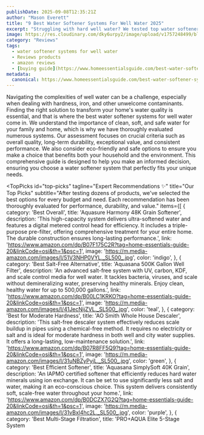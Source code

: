 ```yaml
---
publishDate: 2025-09-08T12:35:21Z
author: "Mason Everett"
title: "9 Best Water Softener Systems For Well Water 2025"
excerpt: "Struggling with hard well water? We tested top water softener systems for well water to help you find the perfect solution for cleaner, softer water today."
image: https://res.cloudinary.com/dky6urpy2/image/upload/v1757248499/blog_image_1757248499_t5njmf.webp
category: "Reviews"
tags:
  - water softener systems for well water
  - Reviews products
  - amazon reviews
  - [buying guide](https://www.homeessentialsguide.com/best-water-softener-for-well-water-with-rust)
metadata:
  canonical: https://www.homeessentialsguide.com/best-water-softener-systems-for-well-water
---
```



Navigating the complexities of well water can be a challenge, especially when dealing with hardness, iron, and other unwelcome contaminants. Finding the right solution to transform your home's water quality is essential, and that is where the best water softener systems for well water come in. We understand the importance of clean, soft, and safe water for your family and home, which is why we have thoroughly evaluated numerous systems. Our assessment focuses on crucial criteria such as overall quality, long-term durability, exceptional value, and consistent performance. We also consider eco-friendly and safe options to ensure you make a choice that benefits both your household and the environment. This comprehensive guide is designed to help you make an informed decision, ensuring you choose a water softener system that perfectly fits your unique needs.

<TopPicks
  id="top-picks"
  tagline="Expert Recommendations ✨"
  title="Our Top Picks"
  subtitle="After testing dozens of products, we've selected the best options for every budget and need. Each recommendation has been thoroughly evaluated for performance, durability, and value."
  items={[
    {
      category: 'Best Overall',
      title: 'Aquasure Harmony 48K Grain Softener',
      description: 'This high-capacity system delivers ultra-softened water and features a digital metered control head for efficiency. It includes a triple-purpose pre-filter, offering comprehensive treatment for your entire home. The durable construction ensures long-lasting performance.',
      link: 'https://www.amazon.com/dp/B07F175C2R?tag=home-essentials-guide-20&linkCode=osi&th=1&psc=1',
      image: 'https://m.media-amazon.com/images/I/51V3NHP0VYL._SL500_.jpg',
      color: 'indigo',
    },
    {
      category: 'Best Salt-Free Alternative',
      title: 'Aquasana 500K Gallon Well Filter',
      description: 'An advanced salt-free system with UV, carbon, KDF, and scale control media for well water. It tackles bacteria, viruses, and scale without demineralizing water, preserving healthy minerals. Enjoy clean, healthy water for up to 500,000 gallons.',
      link: 'https://www.amazon.com/dp/B00LC1KRKO?tag=home-essentials-guide-20&linkCode=osi&th=1&psc=1',
      image: 'https://m.media-amazon.com/images/I/41JecNijZVL._SL500_.jpg',
      color: 'teal',
    },
    {
      category: 'Best for Moderate Hardness',
      title: 'AO Smith Whole House Descaler',
      description: 'This salt-free descaler system effectively reduces scale buildup in pipes using a chemical-free method. It requires no electricity or salt and is ideal for moderate hardness in both well and city water supplies. It offers a long-lasting, low-maintenance solution.',
      link: 'https://www.amazon.com/dp/B07R8FF5Q9?tag=home-essentials-guide-20&linkCode=osi&th=1&psc=1',
      image: 'https://m.media-amazon.com/images/I/31uNBZyPyjL._SL500_.jpg',
      color: 'green',
    },
    {
      category: 'Best Efficient Softener',
      title: 'Aquasana SimplySoft 40K Grain',
      description: 'An IAPMO certified softener that efficiently reduces hard water minerals using ion exchange. It can be set to use significantly less salt and water, making it an eco-conscious choice. This system delivers consistently soft, scale-free water throughout your home.',
      link: 'https://www.amazon.com/dp/B0DCZX7G2Q?tag=home-essentials-guide-20&linkCode=osi&th=1&psc=1',
      image: 'https://m.media-amazon.com/images/I/31vBxl4hc2L._SL500_.jpg',
      color: 'purple',
    },
    {
      category: 'Best Multi-Stage Filtration',
      title: 'PRO+AQUA Elite 5-Stage System